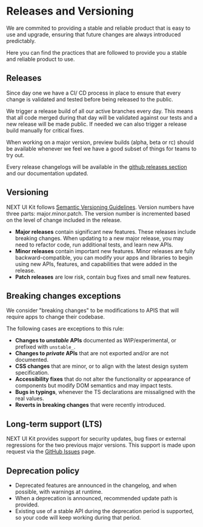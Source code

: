 
<Meta title="Overview/Community/Releases" />

# Releases and Versioning

We are commited to providing a stable and reliable product that is easy to use and upgrade, ensuring that future changes are always introduced predictably.

Here you can find the practices that are followed to provide you a stable and reliable product to use.

## Releases

Since day one we have a CI/ CD process in place to ensure that every change is validated and tested before being released to the public.

We trigger a release build of all our active branches every day. This means that all code merged during that day will be validated against our tests and a new release will be made public. If needed we can also trigger a release build manually for critical fixes.

When working on a major version, preview builds (alpha, beta or rc) should be available whenever we feel we have a good subset of things for teams to try out.

Every release changelogs will be available in the [github releases section](https://github.com/lumada-design/hv-uikit-react/releases) and our documentation updated.

## Versioning

NEXT UI Kit follows [Semantic Versioning Guidelines](https://semver.org/). Version numbers have three parts: major.minor.patch. The version number is incremented based on the level of change included in the release.

- **Major releases** contain significant new features. These releases include breaking changes. When updating to a new major release, you may need to refactor code, run additional tests, and learn new APIs.
- **Minor releases** contain important new features. Minor releases are fully backward-compatible, you can modify your apps and libraries to begin using new APIs, features, and capabilities that were added in the release.
- **Patch releases** are low risk, contain bug fixes and small new features.

## Breaking changes exceptions

We consider "breaking changes" to be modifications to APIS that will require apps to change their codebase.

The following cases are exceptions to this rule:

- **Changes to _unstable_ APIs** documented as WIP/experimental, or prefixed with `unstable_`.
- **Changes to _private_ APIs** that are not exported and/or are not documented.
- **CSS changes** that are minor, or to align with the latest design system specification.
- **Accessibility fixes** that do not alter the functionality or appearance of components but modify DOM semantics and may impact tests.
- **Bugs in typings**, whenever the TS declarations are missaligned with the real values.
- **Reverts in breaking changes** that were recently introduced.

## Long-term support (LTS)

NEXT UI Kit provides support for security updates, bug fixes or external regressions for the two previous major versions.
This support is made upon request via the [GitHub Issues](https://github.com/lumada-design/hv-uikit-react/issues) page.

## Deprecation policy

- Deprecated features are announced in the changelog, and when possible, with warnings at runtime.
- When a deprecation is announced, recommended update path is provided.
- Existing use of a stable API during the deprecation period is supported, so your code will keep working during that period.
